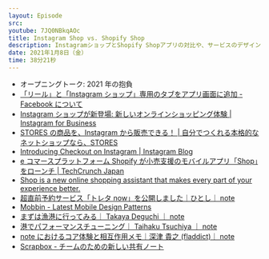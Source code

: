 ```yaml
---
layout: Episode
src:
youtube: 7JQ0NBkqAOc
title: Instagram Shop vs. Shopify Shop
description: InstagramショップとShopify Shopアプリの対比や、サービスのデザインパターンについて話しました。
date: 2021年1月8日（金）
time: 38分21秒
---
```


- オープニングトーク: 2021 年の抱負
- [「リール」と「Instagram ショップ」専用のタブをアプリ画面に追加 - Facebook について](https://about.fb.com/ja/news/2020/11/reelsshoptab/)
- [Instagram ショップが新登場: 新しいオンラインショッピング体験 | Instagram for Business](https://business.instagram.com/blog/introducing-shops-on-instagram?locale=ja_JP)
- [STORES の商品を、Instagram から販売できる！ | 自分でつくれる本格的なネットショップなら、STORES](https://stores.jp/instagram)
- [Introducing Checkout on Instagram | Instagram Blog](https://about.instagram.com/blog/announcements/introducing-instagram-checkout?igb_blog_shops_launch)
- [e コマースプラットフォーム Shopify が小売支援のモバイルアプリ「Shop」をローンチ | TechCrunch Japan](https://jp.techcrunch.com/2020/04/29/2020-04-28-shopify-launches-shop-a-new-mobile-shopping-app/)
- [Shop is a new online shopping assistant that makes every part of your experience better.](https://shop.app/)
- [超直前予約サービス「トレタ now」を公開しました｜ひとし｜ note](https://note.com/hitoshi/n/n16b283f79afd)
- [Mobbin - Latest Mobile Design Patterns](https://mobbin.design/)
- [まずは漁港に行ってみる｜ Takaya Deguchi ｜ note](https://note.com/dex1t/n/nb7b7768d11de?magazine_key=m216594bf96e4)
- [港でパフォーマンスチューニング｜ Taihaku Tsuchiya ｜ note](https://note.com/taihaku/n/n5abde18dff72?magazine_key=m216594bf96e4)
- [note におけるコア体験と相互作用メモ｜深津 貴之 (fladdict)｜ note](https://note.com/fladdict/n/n25abad09f96b)
- [Scrapbox - チームのための新しい共有ノート](https://scrapbox.io/)
